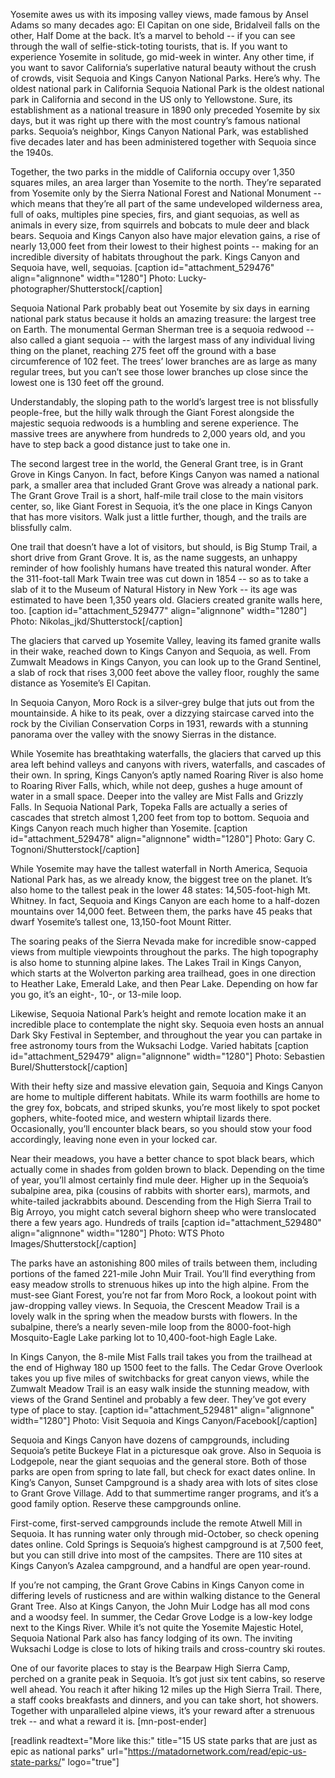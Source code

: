 Yosemite awes us with its imposing valley views, made famous by Ansel Adams so many decades ago: El Capitan on one side, Bridalveil falls on the other, Half Dome at the back. It’s a marvel to behold -- if you can see through the wall of selfie-stick-toting tourists, that is. If you want to experience Yosemite in solitude, go mid-week in winter. Any other time, if you want to savor California’s superlative natural beauty without the crush of crowds, visit Sequoia and Kings Canyon National Parks. Here’s why.
The oldest national park in California
Sequoia National Park is the oldest national park in California and second in the US only to Yellowstone. Sure, its establishment as a national treasure in 1890 only preceded Yosemite by six days, but it was right up there with the most country’s famous national parks. Sequoia’s neighbor, Kings Canyon National Park, was established five decades later and has been administered together with Sequoia since the 1940s.

Together, the two parks in the middle of California occupy over 1,350 squares miles, an area larger than Yosemite to the north. They’re separated from Yosemite only by the Sierra National Forest and National Monument -- which means that they’re all part of the same undeveloped wilderness area, full of oaks, multiples pine species, firs, and giant sequoias, as well as animals in every size, from squirrels and bobcats to mule deer and black bears. Sequoia and Kings Canyon also have major elevation gains, a rise of nearly 13,000 feet from their lowest to their highest points -- making for an incredible diversity of habitats throughout the park.
Kings Canyon and Sequoia have, well, sequoias.
[caption id="attachment_529476" align="alignnone" width="1280"] Photo: Lucky-photographer/Shutterstock[/caption]

Sequoia National Park probably beat out Yosemite by six days in earning national park status because it holds an amazing treasure: the largest tree on Earth. The monumental German Sherman tree is a sequoia redwood -- also called a giant sequoia -- with the largest mass of any individual living thing on the planet, reaching 275 feet off the ground with a base circumference of 102 feet. The trees’ lower branches are as large as many regular trees, but you can’t see those lower branches up close since the lowest one is 130 feet off the ground.

Understandably, the sloping path to the world’s largest tree is not blissfully people-free, but the hilly walk through the Giant Forest alongside the majestic sequoia redwoods is a humbling and serene experience. The massive trees are anywhere from hundreds to 2,000 years old, and you have to step back a good distance just to take one in.

The second largest tree in the world, the General Grant tree, is in Grant Grove in Kings Canyon. In fact, before Kings Canyon was named a national park, a smaller area that included Grant Grove was already a national park. The Grant Grove Trail is a short, half-mile trail close to the main visitors center, so, like Giant Forest in Sequoia, it’s the one place in Kings Canyon that has more visitors. Walk just a little further, though, and the trails are blissfully calm.

One trail that doesn’t have a lot of visitors, but should, is Big Stump Trail, a short drive from Grant Grove. It is, as the name suggests, an unhappy reminder of how foolishly humans have treated this natural wonder. After the 311-foot-tall Mark Twain tree was cut down in 1854 -- so as to take a slab of it to the Museum of Natural History in New York -- its age was estimated to have been 1,350 years old.
Glaciers created granite walls here, too.
[caption id="attachment_529477" align="alignnone" width="1280"] Photo: Nikolas_jkd/Shutterstock[/caption]

The glaciers that carved up Yosemite Valley, leaving its famed granite walls in their wake, reached down to Kings Canyon and Sequoia, as well. From Zumwalt Meadows in Kings Canyon, you can look up to the Grand Sentinel, a slab of rock that rises 3,000 feet above the valley floor, roughly the same distance as Yosemite’s El Capitan.

In Sequoia Canyon, Moro Rock is a silver-grey bulge that juts out from the mountainside. A hike to its peak, over a dizzying staircase carved into the rock by the Civilian Conservation Corps in 1931, rewards with a stunning panorama over the valley with the snowy Sierras in the distance.

While Yosemite has breathtaking waterfalls, the glaciers that carved up this area left behind valleys and canyons with rivers, waterfalls, and cascades of their own. In spring, Kings Canyon’s aptly named Roaring River is also home to Roaring River Falls, which, while not deep, gushes a huge amount of water in a small space. Deeper into the valley are Mist Falls and Grizzly Falls. In Sequoia National Park, Topeka Falls are actually a series of cascades that stretch almost 1,200 feet from top to bottom.
Sequoia and Kings Canyon reach much higher than Yosemite.
[caption id="attachment_529478" align="alignnone" width="1280"] Photo: Gary C. Tognoni/Shutterstock[/caption]

While Yosemite may have the tallest waterfall in North America, Sequoia National Park has, as we already know, the biggest tree on the planet. It’s also home to the tallest peak in the lower 48 states: 14,505-foot-high Mt. Whitney. In fact, Sequoia and Kings Canyon are each home to a half-dozen mountains over 14,000 feet. Between them, the parks have 45 peaks that dwarf Yosemite’s tallest one, 13,150-foot Mount Ritter.

The soaring peaks of the Sierra Nevada make for incredible snow-capped views from multiple viewpoints throughout the parks. The high topography is also home to stunning alpine lakes. The Lakes Trail in Kings Canyon, which starts at the Wolverton parking area trailhead, goes in one direction to Heather Lake, Emerald Lake, and then Pear Lake. Depending on how far you go, it’s an eight-, 10-, or 13-mile loop.

Likewise, Sequoia National Park’s height and remote location make it an incredible place to contemplate the night sky. Sequoia even hosts an annual Dark Sky Festival in September, and throughout the year you can partake in free astronomy tours from the Wuksachi Lodge.
Varied habitats
[caption id="attachment_529479" align="alignnone" width="1280"] Photo: Sebastien Burel/Shutterstock[/caption]

With their hefty size and massive elevation gain, Sequoia and Kings Canyon are home to multiple different habitats. While its warm foothills are home to the grey fox, bobcats, and striped skunks, you’re most likely to spot pocket gophers, white-footed mice, and western whiptail lizards there. Occasionally, you’ll encounter black bears, so you should stow your food accordingly, leaving none even in your locked car.

Near their meadows, you have a better chance to spot black bears, which actually come in shades from golden brown to black. Depending on the time of year, you’ll almost certainly find mule deer. Higher up in the Sequoia’s subalpine area, pika (cousins of rabbits with shorter ears), marmots, and white-tailed jackrabbits abound. Descending from the High Sierra Trail to Big Arroyo, you might catch several bighorn sheep who were translocated there a few years ago.
Hundreds of trails
[caption id="attachment_529480" align="alignnone" width="1280"] Photo: WTS Photo Images/Shutterstock[/caption]

The parks have an astonishing 800 miles of trails between them, including portions of the famed 221-mile John Muir Trail. You’ll find everything from easy meadow strolls to strenuous hikes up into the high alpine. From the must-see Giant Forest, you’re not far from Moro Rock, a lookout point with jaw-dropping valley views. In Sequoia, the Crescent Meadow Trail is a lovely walk in the spring when the meadow bursts with flowers. In the subalpine, there’s a nearly seven-mile loop from the 8000-foot-high Mosquito-Eagle Lake parking lot to 10,400-foot-high Eagle Lake.

In Kings Canyon, the 8-mile Mist Falls trail takes you from the trailhead at the end of Highway 180 up 1500 feet to the falls. The Cedar Grove Overlook takes you up five miles of switchbacks for great canyon views, while the Zumwalt Meadow Trail is an easy walk inside the stunning meadow, with views of the Grand Sentinel and probably a few deer.
They’ve got every type of place to stay.
[caption id="attachment_529481" align="alignnone" width="1280"] Photo: Visit Sequoia and Kings Canyon/Facebook[/caption]

Sequoia and Kings Canyon have dozens of campgrounds, including Sequoia’s petite Buckeye Flat in a picturesque oak grove. Also in Sequoia is Lodgepole, near the giant sequoias and the general store. Both of those parks are open from spring to late fall, but check for exact dates online. In King’s Canyon, Sunset Campground is a shady area with lots of sites close to Grant Grove Village. Add to that summertime ranger programs, and it’s a good family option. Reserve these campgrounds online.

First-come, first-served campgrounds include the remote Atwell Mill in Sequoia. It has running water only through mid-October, so check opening dates online. Cold Springs is Sequoia’s highest campground is at 7,500 feet, but you can still drive into most of the campsites. There are 110 sites at Kings Canyon’s Azalea campground, and a handful are open year-round.

If you’re not camping, the Grant Grove Cabins in Kings Canyon come in differing levels of rusticness and are within walking distance to the General Grant Tree. Also at Kings Canyon, the John Muir Lodge has all mod cons and a woodsy feel. In summer, the Cedar Grove Lodge is a low-key lodge next to the Kings River. While it’s not quite the Yosemite Majestic Hotel, Sequoia National Park also has fancy lodging of its own. The inviting Wuksachi Lodge is close to lots of hiking trails and cross-country ski routes.

One of our favorite places to stay is the Bearpaw High Sierra Camp, perched on a granite peak in Sequoia. It’s got just six tent cabins, so reserve well ahead. You reach it after hiking 12 miles up the High Sierra Trail. There, a staff cooks breakfasts and dinners, and you can take short, hot showers. Together with unparalleled alpine views, it’s your reward after a strenuous trek -- and what a reward it is. [mn-post-ender]

[readlink readtext="More like this:" title="15 US state parks that are just as epic as national parks" url="https://matadornetwork.com/read/epic-us-state-parks/" logo="true"]